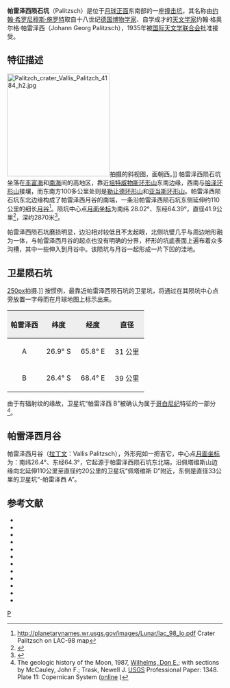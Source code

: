 {{lunar crater data|
 image=Palitzsch, Vallis Palitzsch (LRO).png|
 caption=帕雷泽西陨石坑（左下）和延伸至照片顶端的帕雷泽西月谷，左侧可看到[[培特威物斯环形山|培特威物斯环形山]]。[[月球勘测轨道飞行器|月球勘测轨道飞行器]]拍摄的宽度170公里的拼接照片。|
 latitude=28.0|
 N_or_S=S|
 longitude=64.5|
 E_or_W=E|
 diameter=42 公里|
 depth=2870米|
 colong=296|
 eponym=约翰·格奥尔格·帕雷泽西}}

'''帕雷泽西陨石坑'''（Palitzsch）是位于[[月球正面|月球正面]]东南部的一座[[撞击坑|撞击坑]]，其名称由[[约翰·希罗尼穆斯·施罗特|约翰·希罗尼穆斯·施罗特]]取自十八世纪[[德国|德国]][[博物学家|博物学家]]、自学成才的[[天文学家|天文学家]]约翰·格奥尔格·帕雷泽西（Johann Georg Palitzsch），1935年被[[国际天文学联合会|国际天文学联合会]]批准接受。

==特征描述==
[[Image:Palitzch_crater_Vallis_Palitzch_4184_h2.jpg|240px]]拍摄的斜视图，面朝西。]]
帕雷泽西陨石坑坐落在[[丰富海|丰富海]]和[[南海_(月球)|南海]]间的高地区，靠近[[培特威物斯环形山|培特威物斯环形山]]东南边缘，西南与[[哈泽环形山|哈泽环形山]]接壤，而东南方100多公里处则是[[勒让德环形山|勒让德环形山]]和[[亚当斯环形山|亚当斯环形山]]。帕雷泽西陨石坑东北边缘构成了帕雷泽西月谷的南端，一条沿帕雷泽西陨石坑东侧延伸约110公里的细长[[月谷|月谷]]<ref>http://planetarynames.wr.usgs.gov/images/Lunar/lac_98_lo.pdf {{Wayback|url=http://planetarynames.wr.usgs.gov/images/Lunar/lac_98_lo.pdf |date=20201127015248 }} Crater Palitzsch on LAC-98 map</ref>。陨坑中心点[[月面坐标|月面坐标]]为南纬 28.02°、东经64.39°，直径41.9公里<ref name="IAU">{{Cite web |url=http://planetarynames.wr.usgs.gov/Feature/4558 |title=Directory of the International Astronomical Union |access-date=2016-04-04 |archive-date=2015-02-17 |archive-url=https://archive.today/20150217213743/http://planetarynames.wr.usgs.gov/Feature/4558 |dead-url=no }}</ref>，深约2870米<ref>{{Cite web |url=http://fisherka.csolutionshosting.net/astronote/plan/craterdepth/html/CraterDepthFeatureNameWestfall.html |title=John E. Westfall's Atlas of the Lunar Terminator, Cambridge Univ. Press (2000) |access-date=2016-04-04 |archive-date=2014-12-18 |archive-url=https://archive.today/20141218234310/http://fisherka.csolutionshosting.net/astronote/plan/craterdepth/html/CraterDepthFeatureNameWestfall.html |dead-url=no }}</ref>。

帕雷泽西陨石坑磨损明显，边沿相对较低且不太起眼，北侧坑壁几乎与周边地形融为一体，与帕雷泽西月谷的起点也没有明确的分界，杯形的坑底表面上遍布着众多沟槽，其中一些伸入到月谷中。该陨坑与月谷一起形成一片下凹的洼地。

==卫星陨石坑==
[[image:Petavius_+_Hase_+_Adams_+_Legendre_-_LROC_-_WAC.JPG|250px]]拍摄.]]
按惯例，最靠近帕雷泽西陨石坑的卫星坑，将通过在其陨坑中心点旁放置一字母而在月球地图上标示出来。

{| class="wikitable"
!width="25%" style="background:#eeeeee;" |帕雷泽西
!width="25%" style="background:#eeeeee;" |纬度
!width="25%" style="background:#eeeeee;" |经度
!width="25%" style="background:#eeeeee;" |直径
|-
|align="center"|A
|align="center"|26.9° S
|align="center"|65.8° E
|align="center"|31 公里
|-
|align="center"|B
|align="center"|26.4° S
|align="center"|68.4° E
|align="center"|39 公里
|}

由于有辐射纹的缘故，卫星坑“帕雷泽西 B”被确认为属于[[哥白尼纪|哥白尼纪]]特征的一部分<ref>The geologic history of the Moon, 1987, [[Donald_Wilhelms|Wilhelms, Don E.]]; with sections by McCauley, John F.; Trask, Newell J. [[United_States_Geological_Survey|USGS]] Professional Paper: 1348.  Plate 11: Copernican System ([http://pubs.er.usgs.gov/publication/pp1348 online] {{Wayback|url=http://pubs.er.usgs.gov/publication/pp1348 |date=20160604112233 }})</ref>。 {{clear}}

==帕雷泽西月谷==
帕雷泽西月谷（[[拉丁文|拉丁文]]：Vallis Palitzsch），外形宛如一把吉它，中心点[[月面坐标|月面坐标]]为：南纬26.4°、东经64.3°，它起源于帕雷泽西陨石坑东北端，沿佩塔维斯山边缘向北延伸110公里至直径约20公里的卫星坑“佩塔维斯 D”附近，东侧是直径33公里的卫星坑“-帕雷泽西 A”。

==参考文献==
{{Reflist}}
{{refbegin}}
* {{cite book
  | last1 = Andersson
  | first1 = L. E.
  | last2 = Whitaker
  | first2 = E. A.
  | authorlink2 = Ewen Whitaker
  | date = 1982
  | title = [[NASA|NASA]] Catalogue of Lunar Nomenclature
  | publisher = NASA RP-1097
  | ref = harv
  }}
* {{cite web
  | last = Blue
  | first = Jennifer
  | date = July 25, 2007
  | title = Gazetteer of Planetary Nomenclature
  | publisher = [[United_States_Geological_Survey|USGS]]
  | url = http://planetarynames.wr.usgs.gov/
  | accessdate = 2007-08-05
  | ref = harv
  | archive-date = 2012-04-08
  | archive-url = https://www.webcitation.org/66mXDr4G9?url=http://planetarynames.wr.usgs.gov/
  | dead-url = no
  }}
* {{cite book
  | last1 = Bussey
  | first1 = B.
  | authorlink1 = Ben Bussey
  | last2 = Spudis
  | first2 = P.
  | authorlink2 = Paul Spudis
  | date = 2004
  | title = The Clementine Atlas of the Moon
  | publisher = Cambridge University Press
  | location = New York
  | isbn = 978-0-521-81528-4
  | ref = harv
  }}
* {{cite book
  | last1 = Cocks
  | first1 = Elijah E.
  | last2 = Cocks
  | first2 = Josiah C.
  | date = 1995
  | title = Who's Who on the Moon: A Biographical Dictionary of Lunar Nomenclature
  | url = https://archive.org/details/isbn_9780936389271
  | publisher = Tudor Publishers
  | isbn = 978-0-936389-27-1
  | ref = harv
  }}
* {{cite web
  | last = McDowell
  | first = Jonathan
  | date = July 15, 2007
  | url = http://host.planet4589.org/astro/lunar/
  | title = Lunar Nomenclature
  | publisher = Jonathan's Space Report
  | accessdate = 2007-10-24
  | ref = harv
  | archive-date = 2012-05-26
  | archive-url = https://www.webcitation.org/67wcYNfK3?url=http://host.planet4589.org/astro/lunar/
  | dead-url = no
  }}
* {{cite journal| last1 = Menzel| first1 = D. H.| last2 = Minnaert| first2 = M.| last3 = Levin| first3 = B.| last4 = Dollfus| first4 = A.| last5 = Bell| first5 = B.| title = Report on Lunar Nomenclature by the Working Group of Commission 17 of the IAU| doi = 10.1007/BF00171763| journal = Space Science Reviews| volume = 12| issue = 2| pages = 136–186| date = 1971| bibcode = 1971SSRv...12..136M| ref = harv}}
* {{cite book
  | first = Patrick
  | last = Moore
  | authorlink = Patrick Moore
  | date = 2001
  | title = On the Moon
  | url = https://archive.org/details/patrickmooreonmo00patr
  | publisher = Sterling Publishing Co.
  | isbn = 978-0-304-35469-6
  | ref = harv
  }}
* {{cite book
  | first = Fred W.
  | last = Price
  | date = 1988
  | title = The Moon Observer's Handbook
  | publisher = Cambridge University Press
  | isbn = 978-0-521-33500-3
  | ref = harv
  }}
* {{cite book
  | last = Rükl
  | first = Antonín
  | authorlink = Antonín Rükl
  | date = 1990
  | title = Atlas of the Moon
  | publisher = Kalmbach Books
  | isbn = 978-0-913135-17-4
  | ref = harv
  }}
* {{cite book
  | last = Webb
  | first = Rev. T. W.
  | authorlink = Thomas William Webb
  | date = 1962
  | title = Celestial Objects for Common Telescopes
  | url = https://archive.org/details/celestialobjects00webb
  | edition = 6th revised
  | publisher = Dover
  | isbn = 978-0-486-20917-3
  | ref = harv
  }}
* {{cite book
  | first = Ewen A.
  | last = Whitaker
  | authorlink = Ewen Whitaker
  | date = 1999
  | title = Mapping and Naming the Moon
  | publisher = Cambridge University Press
  | isbn = 978-0-521-62248-6
  | ref = harv
  }}
* {{cite book
  | first = Peter T.
  | last = Wlasuk
  | date = 2000
  | title = Observing the Moon
  | publisher = Springer
  | isbn = 978-1-85233-193-1
  | ref = harv
 }}
{{refend}}

[[Category:月球环形山|P]]
{{月球環形山 (O-Q)}}